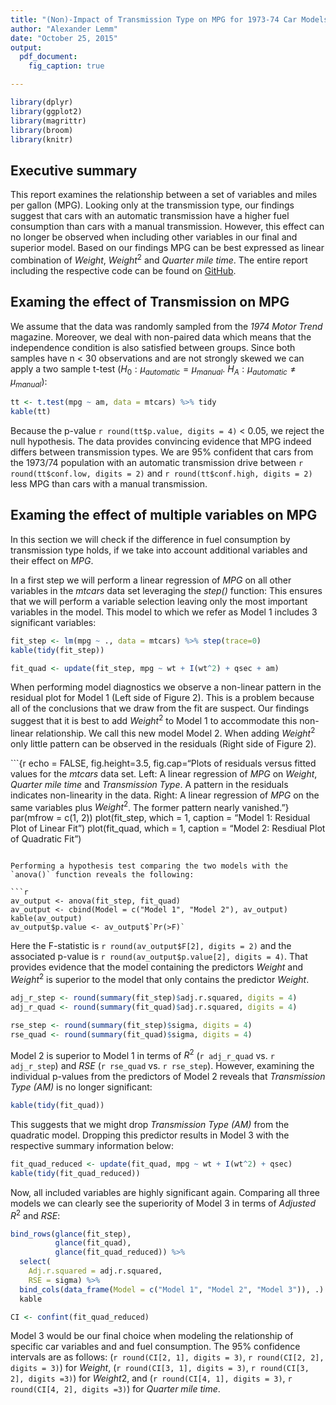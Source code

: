 ```yaml
---
title: "(Non)-Impact of Transmission Type on MPG for 1973-74 Car Models"
author: "Alexander Lemm"
date: "October 25, 2015"
output:
  pdf_document:
    fig_caption: true

---
```


```r

library(dplyr)
library(ggplot2)
library(magrittr)
library(broom)
library(knitr)

```



## Executive summary

This report examines the relationship between a set of variables and miles per gallon (MPG). Looking only at the transmission type, our findings suggest that cars with an automatic transmission have a higher fuel consumption than cars with a manual transmission. However, this effect can no longer be observed when including other variables in our final and superior model. Based on our findings MPG can be best expressed as linear combination of *Weight*, $Weight^{2}$ and *Quarter mile time*. The entire report including the respective code can be found on [GitHub](https://github.com/alex23lemm/Regression-Models-Project).

## Examing the effect of Transmission on MPG

We assume that the data was randomly sampled from the *1974 Motor Trend* magazine. Moreover, we deal with non-paired data which means that the independence condition is also satisfied between groups. Since both samples have n < 30 observations and are not strongly skewed we can apply a two sample t-test ($H_{0}:\mu_{automatic} = \mu_{manual}.$ $H_{A}:\mu_{automatic} \neq \mu_{manual}$):

```r

tt <- t.test(mpg ~ am, data = mtcars) %>% tidy
kable(tt)

```

Because the p-value `r round(tt$p.value, digits = 4)` < 0.05, we reject the null hypothesis. The data provides convincing evidence that MPG indeed differs between transmission types. We are 95% confident that cars from the 1973/74 population with an automatic transmission drive between `r round(tt$conf.low, digits = 2)` and `r round(tt$conf.high, digits = 2)` less MPG than cars with a manual transmission.

## Examing the effect of multiple variables on MPG

In this section we will check if the difference in fuel consumption by transmission type holds, if we take into account additional variables and their effect on *MPG*. 

In a first step we will perform a linear regression of *MPG* on all other variables in the *mtcars* data set leveraging the *step()* function: This ensures that we will perform a variable selection leaving only the most important variables in the model. This model to which we refer as Model 1 includes 3 significant variables:

```r

fit_step <- lm(mpg ~ ., data = mtcars) %>% step(trace=0)
kable(tidy(fit_step))

```

```r

fit_quad <- update(fit_step, mpg ~ wt + I(wt^2) + qsec + am)


```





When performing model diagnostics we observe a non-linear pattern in the residual plot for Model 1 (Left side of Figure 2). This is a problem because all of the conclusions that we draw from the fit are suspect. Our findings suggest that it is best to add $Weight^{2}$ to Model 1 to accommodate this non-linear relationship. We call this new model Model 2. When adding $Weight^{2}$ only little pattern can be observed in the residuals (Right side of Figure 2).  

```{r echo = FALSE, fig.height=3.5, fig.cap="Plots of residuals versus fitted values for the $mtcars$ data set. Left: A linear regression of *MPG* on *Weight*, *Quarter mile time* and *Transmission Type*. A pattern in the residuals indicates non-linearity in the data. Right: A linear regression of *MPG* on the same variables plus $Weight^{2}$. The former pattern nearly vanished."}
par(mfrow = c(1, 2))
plot(fit_step, which = 1, caption = "Model 1: Residual Plot of Linear Fit")
plot(fit_quad, which = 1, caption = "Model 2: Resdiual Plot of Quadratic Fit")

```

Performing a hypothesis test comparing the two models with the `anova()` function reveals the following: 

```r

av_output <- anova(fit_step, fit_quad)
av_output <- cbind(Model = c("Model 1", "Model 2"), av_output)
kable(av_output)
av_output$p.value <- av_output$`Pr(>F)`

```

Here the F-statistic is `r round(av_output$F[2], digits = 2)` and the associated p-value is `r round(av_output$p.value[2], digits = 4)`. That provides evidence that the model containing the predictors $Weight$ and $Weight^{2}$ is superior to the model that only contains the predictor $Weight$. 

```r

adj_r_step <- round(summary(fit_step)$adj.r.squared, digits = 4)
adj_r_quad <- round(summary(fit_quad)$adj.r.squared, digits = 4)

rse_step <- round(summary(fit_step)$sigma, digits = 4)
rse_quad <- round(summary(fit_quad)$sigma, digits = 4)

```


Model 2 is superior to Model 1 in terms of $R^{2}$ (`r adj_r_quad` vs. `r adj_r_step`) and $RSE$ (`r rse_quad` vs. `r rse_step`). However, examining the individual p-values from the predictors of Model 2 reveals that *Transmission Type (AM)* is no longer significant:

```r

kable(tidy(fit_quad))
```

This suggests that we might drop *Transmission Type (AM)* from the quadratic model. Dropping this predictor results in Model 3 with the respective summary information below:

```r

fit_quad_reduced <- update(fit_quad, mpg ~ wt + I(wt^2) + qsec)
kable(tidy(fit_quad_reduced))


```

Now, all included variables are highly significant again. Comparing all three models we can clearly see the superiority of Model 3 in terms 
of *Adjusted* $R^{2}$ and *RSE*:

```r

bind_rows(glance(fit_step),
          glance(fit_quad),
          glance(fit_quad_reduced)) %>%
  select(
    Adj.r.squared = adj.r.squared, 
    RSE = sigma) %>%
  bind_cols(data_frame(Model = c("Model 1", "Model 2", "Model 3")), .) %>%
  kable

CI <- confint(fit_quad_reduced)


```

Model 3 would be our final choice when modeling the relationship of specific car variables and and fuel consumption. The 95% confidence intervals are as follows: (`r round(CI[2, 1], digits = 3)`, `r round(CI[2, 2], digits = 3)`) for *Weight*, (`r round(CI[3, 1], digits = 3)`, `r round(CI[3, 2], digits =3)`)  for $Weight^{}2$, and (`r round(CI[4, 1], digits = 3)`, `r round(CI[4, 2], digits =3)`) for *Quarter mile time*.
